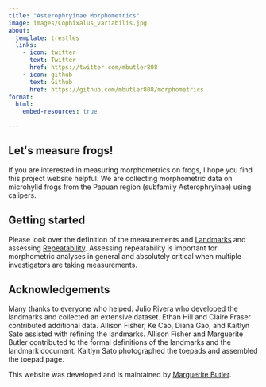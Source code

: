 ```yaml
---
title: "Asterophryinae Morphometrics"
image: images/Cophixalus_variabilis.jpg
about:
  template: trestles
  links:
    - icon: twitter
      text: Twitter
      href: https://twitter.com/mbutler808
    - icon: github
      text: Github
      href: https://github.com/mbutler808/morphometrics
format: 
  html: 
    embed-resources: true

---
```


## Letʻs measure frogs! 

If you are interested in measuring morphometrics on frogs, I hope you find this project website helpful. We are collecting morphometric data on microhylid frogs from the Papuan region (subfamily Asterophryinae) using calipers.


## Getting started

Please look over the definition of the measurements and [Landmarks](landmarks.qmd) and assessing [Repeatability](repeatability.qmd). Assessing repeatability is important for morphometric analyses in general and absolutely critical when multiple investigators are taking measurements.

## Acknowledgements

Many thanks to everyone who helped:
Julio Rivera who developed the landmarks and collected an extensive dataset. Ethan Hill and Claire Fraser contributed additional data. 
Allison Fisher, Ke Cao, Diana Gao, and Kaitlyn Sato assisted with refining the landmarks.
Allison Fisher and Marguerite Butler contributed to the formal definitions of the landmarks and the landmark document. Kaitlyn Sato photographed the toepads and assembled the toepad page. 

This website was developed and is maintained by [Marguerite Butler](https://butlerlab.org).



